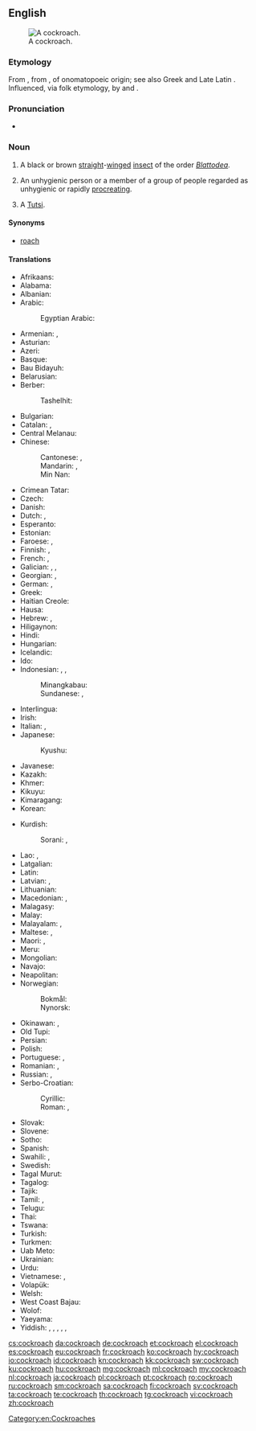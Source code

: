 ==English==
{{wikipedia}}
[[Image:Cockroachcloseup.jpg|thumb|A cockroach.]]

===Etymology===
From {{etyl|es|en}} {{m|es|cucaracha||woodlouse}}, from {{m|es|cuca||butterfly caterpillars}}, of onomatopoeic origin; see also Greek {{m|grc|κόκκυξ}} and Late Latin {{m|la|cucus}}. Influenced, via folk etymology, by {{m|en|cock}} and {{m|en|roach}}.

===Pronunciation===
* {{audio|en-us-cockroach.ogg|Audio (US)|lang=en}}

===Noun===
{{en-noun|es}}

# A black or brown [[straight]]-[[winged]] [[insect]] of the order ''[[Blattodea]]''.
# {{label|en|offensive|slang}} An unhygienic person or a member of a group of people regarded as unhygienic or rapidly [[procreate|procreating]].
# {{label|en|offensive|slang|ethnic slur|Rwanda}} A [[Tutsi]].

====Synonyms====
* {{sense|black or brown insect}} [[roach]] {{qualifier|US}}

====Translations====
{{trans-top|type of insect}}
* Afrikaans: {{t|af|kakkerlak}}
* Alabama: {{t|akz|iskanpatha}}
* Albanian: {{t+|sq|kacabu}}
* Arabic: {{t|ar|صَرصور|m}}
*: Egyptian Arabic: {{t|arz|صرصار|m|tr=ṣurṣār}}
* Armenian: {{t|hy|ուտիճ}}, {{t+|hy|խավարասեր|sc=Armn}}
* Asturian: {{t|ast|cucaracha|f}}
* Azeri: {{t|az|tarakan}}
* Basque: {{t|eu|labezomorro}}
* Bau Bidayuh: {{t|sne|ribabie}}
* Belarusian: {{t|be|пруса́к|m|sc=Cyrl}}
* Berber:
*: Tashelhit: {{t|shi|ibnḍr|m}}
* Bulgarian: {{t+|bg|хлеба́рка|f}}
* Catalan: {{t|ca|escarabat|m}}, {{t|ca|panerola|f}}
* Central Melanau: {{t|mel|belipeh}}
* Chinese:
*: Cantonese: {{t|yue|蟑|sc=Hani}}, {{t|yue|甴|sc=Hani}}
*: Mandarin: {{t+|cmn|蟑螂|tr=zhāngláng|sc=Hani}}, {{t|cmn|蜚蠊|tr=fěilián|sc=Hani}}
*: Min Nan: {{t+|nan|虼蚻|tr=ka-choa̍h|sc=Hani}}
* Crimean Tatar: {{t|crh|qoñuz}}
* Czech: {{t+|cs|šváb|m}}
* Danish: {{t+|da|kakerlak|c}}
* Dutch: {{t+|nl|kakkerlak|f}}, {{t|nl|sissende kakkerlak|f}}
* Esperanto: {{t|eo|blato}}
* Estonian: {{t|et|prussakas}}
* Faroese: {{t|fo|grótlús|f}}, {{qualifier|colloquial}} {{t|fo|kakkulakkur|m}}
* Finnish: {{t+|fi|torakka}}, {{t+|fi|russakka}}
* French: {{t+|fr|cafard|m}}, {{t+|fr|blatte}}
* Galician: {{t+|gl|carroucha|f}}, {{t|gl|cascuda|f}}, {{t|gl|cascudo|m}}
* Georgian: {{t|ka|აბანოს ჭია|sc=Geor}}, {{t+|ka|ტარაკანი|sc=Geor}}
* German: {{t+|de|Schabe|f}}, {{t+|de|Kakerlake|f}}
* Greek: {{t+|el|κατσαρίδα|f}}
* Haitian Creole: {{t|ht|blat}}
* Hausa: {{t|ha|kyankyaso|m|alt=kyànkyasṑ}}
* Hebrew: {{t|he|ג׳וּק|tr=juq}}, {{t+|he|תיקן|tr=tikan}}
* Hiligaynon: {{t|hil|tanga}}
* Hindi: {{t|hi|तिलचट्टा|tr=tilcaṭṭā}}
* Hungarian: {{t+|hu|csótány}}
* Icelandic: {{t+|is|kakkalakki|m}}
* Ido: {{t+|io|blato}}
* Indonesian: {{t+|id|kecoak}}, {{t|id|kacoa}}, {{t|id|kecoa}}
*: Minangkabau: {{t|min|lipeh}}
*: Sundanese: {{t|su|cucunguk}}, {{t|su|cucunguk}}
* Interlingua: {{t|ia|blatta}}
* Irish: {{t|ga|blatóg|f}}
* Italian: {{t|it|blatta|f}}, {{t+|it|scarafaggio|m}}
* Japanese: {{t+|ja|蜚蠊|tr=[[ゴキブリ]], gokiburi}}
*: Kyushu: {{t|ja|アマメ|tr=amame}}
* Javanese: {{t|jv|coro}}
* Kazakh: {{t|kk|тарақан|sc=Cyrl}}
* Khmer: {{t+|km|កន្លាត|tr=kɑnlaat|sc=Khmr}}
* Kikuyu: {{t|ki|nyeje}}
* Kimaragang: {{t|kqr|lipos}}
* Korean: {{t+|ko|바퀴벌레|tr=bakwibeolle}}
{{trans-mid}}
* Kurdish:
*: Sorani: {{t|ku|سیسرک}}, {{t+|ku|سیسارک}}
* Lao: {{t|lo|ສາບ|sc=Laoo}}, {{t|lo|ແມງສາບ|sc=Laoo}}
* Latgalian: {{t|ltg|brusaks|m}}
* Latin: {{t+|la|blatta|f}}
* Latvian: {{t|lv|prusaks}}, {{t|lv|tarakāns|m}}
* Lithuanian: {{t|lt|tarakonas|m}}
* Macedonian: {{t|mk|бубашваба|f}}, {{t|mk|лебарка|f}}
* Malagasy: {{t+|mg|kalabe}}
* Malay: {{t|ms|lipas}}
* Malayalam: {{t+|ml|പാറ്റ|sc=Mlym}}, {{t|ml|പാററ|sc=Mlym}}
* Maltese: {{t|mt|wirdiena|f}}, {{t|mt|kokroċ|m}}
* Maori: {{t|mi|kēkerengū}}, {{t|mi|kokoroihe}}
* Meru: {{t|mer|njenje}}
* Mongolian: {{t+|mn|жоом|sc=Cyrl}}
* Navajo: {{t|nv|chʼoshtsoh}}
* Neapolitan: {{t|nap|scarrafóne}}
* Norwegian:
*: Bokmål: {{t|nb|kakerlakk|m}}
*: Nynorsk: {{t|nn|kakerlakk|m}}
* Okinawan: {{t|ryu|ひーらー|tr=hiiraa}}, {{t|ryu|唐びーらー|tr=とーびーらー, toobiiraa}}
* Old Tupi: {{t|tpw|arabé}}
* Persian: {{t+|fa|سوسک|tr=susk}}
* Polish: {{t+|pl|karaluch|m-an}}
* Portuguese: {{t+|pt|barata|f}}, {{t|pt|carocha|f}}
* Romanian: {{t+|ro|gândac|m}}, {{t+|ro|libarcă|f}}
* Russian: {{t+|ru|тарака́н|m}}, {{t+|ru|пруса́к|m}}
* Serbo-Croatian:
*: Cyrillic: {{t|sh|бубашваба|f|sc=Cyrl}}
*: Roman: {{t+|sh|bubašvaba|f}}, {{t+|sh|žohar|m}} {{qualifier|Croatia}}
* Slovak: {{t|sk|šváb|m}}
* Slovene: {{t+|sl|ščurek|m}}
* Sotho: {{t|st|lephela}}
* Spanish: {{t+|es|cucaracha|f}}
* Swahili: {{t+|sw|mende|c9|c10}}, {{t+|sw|kombamwiko}}
* Swedish: {{t+|sv|kackerlacka|c}}
* Tagal Murut: {{t|mvv|lipos}}
* Tagalog: {{t|tl|ipis}}
* Tajik: {{t+|tg|нонхӯрак}}
* Tamil: {{t|ta|கக்கலாத்து|sc=Taml}}, {{t|ta|கரப்பான் பூச்சி|sc=Taml}}
* Telugu: {{t+|te|బొద్దింక}}
* Thai: {{t|th|แมลงสาบ|tr=maelong sàap}}
* Tswana: {{t|tn|lefele}}
* Turkish: {{t+|tr|hamam böceği}}
* Turkmen: {{t|tk|saçakçy}}
* Uab Meto: {{t|aoz|iki}}
* Ukrainian: {{t|uk|тарга́н|m}}
* Urdu: {{t|ur|جهنگر|tr=}}
* Vietnamese: {{t|vi|con gián}}, {{t+|vi|gián}}
* Volapük: {{t|vo|skaraf}}
* Welsh: {{t|cy|chwilen ddu|f}}
* West Coast Bajau: {{t|bdr|bobok}}
* Wolof: {{t|wo|mbóot|alt=mbóot mi}}
* Yaeyama: {{t|rys|小虫|tr=くむす, kumusu}}
* Yiddish: {{t|yi|טאַראַקאַן|sc=Hebr}}, {{t|yi|רוס|m}}, {{t|yi|פּרוסאַק|m}}, {{t|yi|קנײַפּער|m}}, {{t|yi|פֿראַנצויז|m}}, {{t|yi|שוואַב|m}}
{{trans-bottom}}

[[Category:en:Cockroaches]]

[[cs:cockroach]]
[[da:cockroach]]
[[de:cockroach]]
[[et:cockroach]]
[[el:cockroach]]
[[es:cockroach]]
[[eu:cockroach]]
[[fr:cockroach]]
[[ko:cockroach]]
[[hy:cockroach]]
[[io:cockroach]]
[[id:cockroach]]
[[kn:cockroach]]
[[kk:cockroach]]
[[sw:cockroach]]
[[ku:cockroach]]
[[hu:cockroach]]
[[mg:cockroach]]
[[ml:cockroach]]
[[my:cockroach]]
[[nl:cockroach]]
[[ja:cockroach]]
[[pl:cockroach]]
[[pt:cockroach]]
[[ro:cockroach]]
[[ru:cockroach]]
[[sm:cockroach]]
[[sa:cockroach]]
[[fi:cockroach]]
[[sv:cockroach]]
[[ta:cockroach]]
[[te:cockroach]]
[[th:cockroach]]
[[tg:cockroach]]
[[vi:cockroach]]
[[zh:cockroach]]